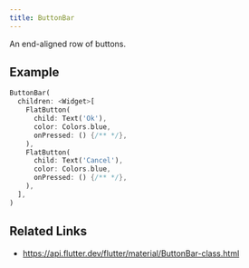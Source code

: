 ```yaml
---
title: ButtonBar
---
```


An end-aligned row of buttons.

## Example

```dart liveslice=ButtonBar
ButtonBar(
  children: <Widget>[
    FlatButton(
      child: Text('Ok'),
      color: Colors.blue,
      onPressed: () {/** */},
    ),
    FlatButton(
      child: Text('Cancel'),
      color: Colors.blue,
      onPressed: () {/** */},
    ),
  ],
)
```

## Related Links

- https://api.flutter.dev/flutter/material/ButtonBar-class.html

